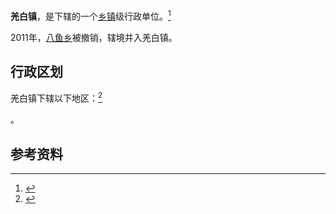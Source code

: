 {{中国乡级行政区|61/05/23/105/000}}

'''羌白镇'''，是{{PRC admin/fullname|61/05/23/105/000|3}}下辖的一个[[乡镇|乡镇]]级行政单位。<ref>{{PRC admin/ref sgc|{{PRC admin/parent|61/05/23/105/000}}}}</ref>

2011年，[[八鱼乡|八鱼乡]]被撤销，辖境并入羌白镇。

== 行政区划 ==

羌白镇下辖以下地区：<ref>{{PRC admin/ref sgc|61/05/23/105/000}}</ref>

{{PRC admin/children|61/05/23/105/000}}。

== 参考资料 ==

{{reflist}}

{{行政区划小作品}}
{{PRC admin/navcat|61/05/23/105/000}}